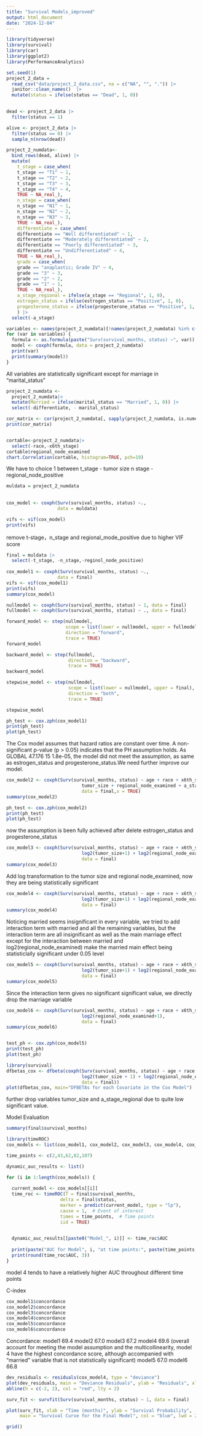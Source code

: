 ```yaml
---
title: "Survival Models_improved"
output: html_document
date: "2024-12-04"
---
```


```r
library(tidyverse)
library(survival)
library(car)
library(ggplot2)
library(PerformanceAnalytics)
```


```r
set.seed(1)
project_2_data = 
  read_csv("data/project_2_data.csv", na = c("NA", "", ".")) |>
  janitor::clean_names()  |>
  mutate(status = ifelse(status == "Dead", 1, 0))
      

dead <- project_2_data |>
  filter(status == 1)

alive <- project_2_data |>
  filter(status == 0) |>
  sample_n(nrow(dead))

project_2_numdata<-
  bind_rows(dead, alive) |>
  mutate(
    t_stage = case_when(
    t_stage == "T1" ~ 1,
    t_stage == "T2" ~ 2,
    t_stage == "T3" ~ 3,
    t_stage == "T4" ~ 4,
    TRUE ~ NA_real_),
    n_stage = case_when(
    n_stage == "N1" ~ 1,
    n_stage == "N2" ~ 2,
    n_stage == "N3" ~ 3,
    TRUE ~ NA_real_),
    differentiate = case_when(
    differentiate == "Well differentiated" ~ 1,
    differentiate == "Moderately differentiated" ~ 2,
    differentiate == "Poorly differentiated" ~ 3,
    differentiate == "Undifferentiated" ~ 4,
    TRUE ~ NA_real_),
    grade = case_when(
    grade == "anaplastic; Grade IV" ~ 4,
    grade == "3" ~ 3,
    grade == "2" ~ 2,
    grade == "1" ~ 1,
    TRUE ~ NA_real_),
    a_stage_regional = ifelse(a_stage == "Regional", 1, 0),
    estrogen_status = ifelse(estrogen_status == "Positive", 1, 0),
    progesterone_status = ifelse(progesterone_status == "Positive", 1, 0)
    ) |>
  select(-a_stage)
```

```r
variables <- names(project_2_numdata)[!names(project_2_numdata) %in% c("survival_months", "status")]
for (var in variables) {
  formula <- as.formula(paste("Surv(survival_months, status) ~", var))
  model <- coxph(formula, data = project_2_numdata)
  print(var)
  print(summary(model))
}
```

All variables are statistically significant except for marriage in "marital_status" 

```r
project_2_numdata <-
  project_2_numdata|>
  mutate(Married = ifelse(marital_status == "Married", 1, 0)) |>
  select(-differentiate, - marital_status)

cor_matrix <- cor(project_2_numdata[, sapply(project_2_numdata, is.numeric)])
print(cor_matrix)


cortable<-project_2_numdata|>
  select(-race,-x6th_stage)
cortable$regional_node_examined
chart.Correlation(cortable, histogram=TRUE, pch=19)
```
We have to choice 1 between 
t_stage - tumor size
n stage - regional_node_positive

```r
muldata = project_2_numdata
  
  
cox_model <- coxph(Surv(survival_months, status) ~.,
                   data = muldata)

vifs <- vif(cox_model)  
print(vifs)
```
remove t-stage，n_stage and regional_mode_positive due to higher VIF score

```r
final = muldata |>
  select(-t_stage, -n_stage,-reginol_node_positive)
  
cox_model1 <- coxph(Surv(survival_months, status) ~.,
                   data = final)
vifs <- vif(cox_model1)
print(vifs)
summary(cox_model)
```
```r
nullmodel <- coxph(Surv(survival_months, status) ~ 1, data = final)
fullmodel <- coxph(Surv(survival_months, status) ~ ., data = final)

forward_model <- step(nullmodel,
                      scope = list(lower = nullmodel, upper = fullmodel),
                      direction = "forward",
                      trace = TRUE)
forward_model
```
```r
backward_model <- step(fullmodel,
                       direction = "backward",
                       trace = TRUE) 
backward_model
```
```r
stepwise_model <- step(nullmodel,
                       scope = list(lower = nullmodel, upper = final),
                       direction = "both",
                       trace = TRUE)

stepwise_model
```


```r
ph_test <- cox.zph(cox_model1)
print(ph_test)
plot(ph_test) 
```

The Cox model assumes that hazard ratios are constant over time. A non-significant p-value (p > 0.05) indicates that the PH assumption holds. As GLOBAL 47.176 15 1.8e-05, the model did not meet the assumption, as same as estrogen_status and progesterone_status.We need further improve our model.


```r

cox_model2 <- coxph(Surv(survival_months, status) ~ age + race + x6th_stage + grade + 
                            tumor_size + regional_node_examined + a_stage_regional+Married,
                            data = final,x = TRUE)
summary(cox_model2)
```

```r
ph_test <- cox.zph(cox_model2)
print(ph_test)
plot(ph_test) 
```
now the assumption is been fully achieved after delete estrogen_status and progesterone_status

```r
cox_model3 <- coxph(Surv(survival_months, status) ~ age + race + x6th_stage + grade + 
                            log2(tumor_size+1) + log2(regional_node_examined+1)                                            +a_stage_regional + Married,
                            data = final)
summary(cox_model3)
```
Add log transformation to the tumor size and regional node_examined, now they are being statistically significant

```r
cox_model4 <- coxph(Surv(survival_months, status) ~ age + race + x6th_stage + grade + 
                            log2(tumor_size+1) + log2(regional_node_examined+1) +                                          +a_stage_regional+ Married + Married*log2(regional_node_examined+1),
                            data = final)
summary(cox_model4)
```
Noticing married seems insignificant in every variable, we tried to add interaction term with married and all the remaining variables, but the interaction term are all insignificant as well as the main marriage effect except for the interaction between married and log2(regional_node_examined) make the married main effect being statisticlally significant under 0.05 level


```r
cox_model5 <- coxph(Surv(survival_months, status) ~ age + race + x6th_stage + grade + 
                            log2(tumor_size+1) + log2(regional_node_examined+1)+ a_stage_regional,
                            data = final)
summary(cox_model5)
```
Since the interaction term gives no significant significant value, we directly drop the marriage variable



```r
cox_model6 <- coxph(Surv(survival_months, status) ~ age + race + x6th_stage + grade + 
                            log2(regional_node_examined+1),
                            data = final)
summary(cox_model6)


test_ph <- cox.zph(cox_model5)
print(test_ph)
plot(test_ph)

library(survival)
dfbetas_cox <- dfbeta(coxph(Surv(survival_months, status) ~ age + race + x6th_stage + grade +
                            log2(tumor_size + 1) + log2(regional_node_examined + 1) + a_stage_regional, 
                            data = final))
plot(dfbetas_cox, main="DFBETAs for each Covariate in the Cox Model")

```

further drop variables tumor_size and a_stage_regional due to quite low significant value.


Model Evaluation
```r
summary(final$survival_months)
```


```r
library(timeROC)
cox_models <- list(cox_model1, cox_model2, cox_model3, cox_model4, cox_model5, cox_model6)

time_points <- c(2,43,62,82,107)

dynamic_auc_results <- list()

for (i in 1:length(cox_models)) {
  
  current_model <- cox_models[[i]]
  time_roc <- timeROC(T = final$survival_months, 
                    delta = final$status, 
                    marker = predict(current_model, type = "lp"), 
                    cause = 1,  # Event of interest
                    times = time_points,  # Time points
                    iid = TRUE)

  
  dynamic_auc_results[[paste0("Model_", i)]] <- time_roc$AUC
  
  print(paste("AUC for Model", i, "at time points:", paste(time_points, collapse = ", ")))
  print(round(time_roc$AUC, 3))
}
```
model 4 tends to have a relatively higher AUC throughout different time points



C-index
```r
cox_model1$concordance
cox_model2$concordance
cox_model3$concordance
cox_model4$concordance
cox_model5$concordance
cox_model6$concordance
```


Concordance:
model1 69.4
model2 67.0
model3 67.2
model4 69.6 (overall account for meeting the model assumption and the multicollinearity, model 4 have the highest concordance score, although accompanied with "married" variable that is not statistically significant)
model5 67.0
model6 66.8

```r
dev_residuals <- residuals(cox_model4, type = "deviance")
plot(dev_residuals, main = "Deviance Residuals", ylab = "Residuals", xlab = "Index")
abline(h = c(-2, 2), col = "red", lty = 2) 

surv_fit <- survfit(Surv(survival_months, status) ~ 1, data = final)

plot(surv_fit, xlab = "Time (months)", ylab = "Survival Probability", 
     main = "Survival Curve for the Final Model", col = "blue", lwd = 2)

grid()
```



